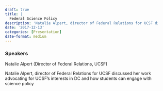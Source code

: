 ```yaml
---
draft: true 
title: |
  Federal Science Policy
description: 'Natalie Alpert, director of Federal Relations for UCSF discussed her work advocating for UCSF’s interests in DC and how students can engage with science policy'
date: '2017-12-13'
categories: [Presentation]
date-format: medium 
---
```



### Speakers  
Natalie Alpert (Director of Federal Relations, UCSF)

Natalie Alpert, director of Federal Relations for UCSF discussed her work advocating for UCSF’s interests in DC and how students can engage with science policy


